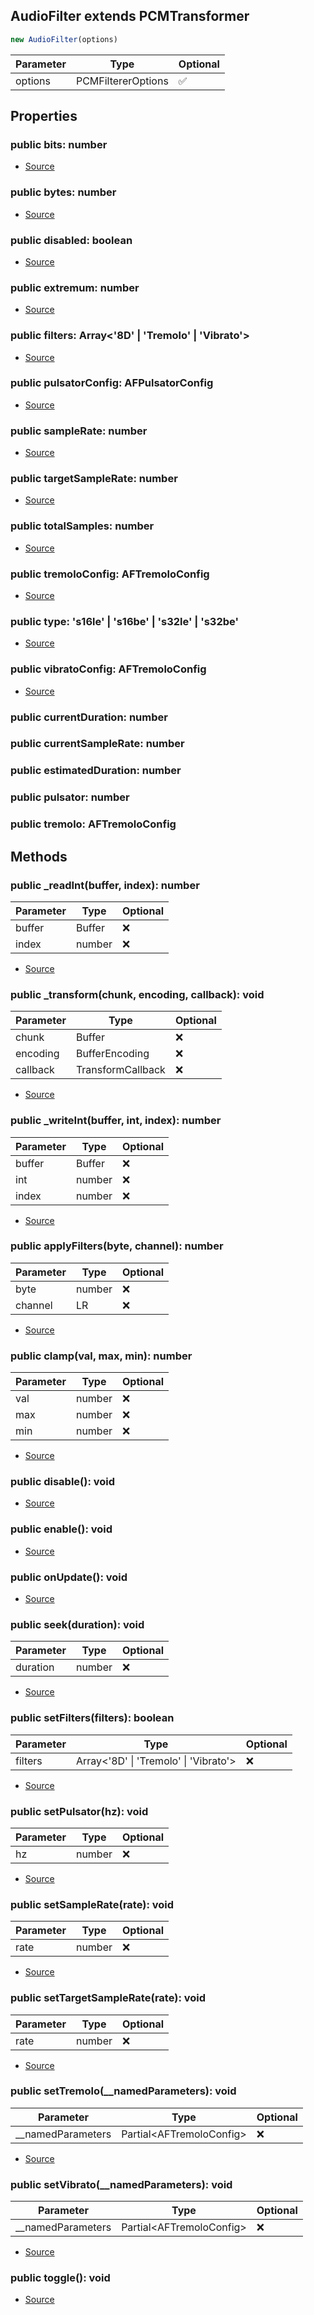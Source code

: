 ## AudioFilter extends PCMTransformer


```typescript
new AudioFilter(options)
```
| Parameter | Type | Optional |
| ----------- | ----------- | ----------- |
| options | PCMFiltererOptions | ✅ |


## Properties
### public bits: number
- [Source](https://github.com/Androz2091/discord-player/blob/451214b/packages/equalizer/src/utils/PCMTransformer.ts#L13)
### public bytes: number
- [Source](https://github.com/Androz2091/discord-player/blob/451214b/packages/equalizer/src/utils/PCMTransformer.ts#L14)
### public disabled: boolean
- [Source](https://github.com/Androz2091/discord-player/blob/451214b/packages/equalizer/src/utils/PCMTransformer.ts#L16)
### public extremum: number
- [Source](https://github.com/Androz2091/discord-player/blob/451214b/packages/equalizer/src/utils/PCMTransformer.ts#L15)
### public filters: Array\<'8D' \| 'Tremolo' \| 'Vibrato'>
- [Source](https://github.com/Androz2091/discord-player/blob/451214b/packages/equalizer/src/audio/AudioFilter.ts#L28)
### public pulsatorConfig: AFPulsatorConfig
- [Source](https://github.com/Androz2091/discord-player/blob/451214b/packages/equalizer/src/audio/AudioFilter.ts#L33)
### public sampleRate: number
- [Source](https://github.com/Androz2091/discord-player/blob/451214b/packages/equalizer/src/utils/PCMTransformer.ts#L17)
### public targetSampleRate: number
- [Source](https://github.com/Androz2091/discord-player/blob/451214b/packages/equalizer/src/audio/AudioFilter.ts#L29)
### public totalSamples: number
- [Source](https://github.com/Androz2091/discord-player/blob/451214b/packages/equalizer/src/audio/AudioFilter.ts#L30)
### public tremoloConfig: AFTremoloConfig
- [Source](https://github.com/Androz2091/discord-player/blob/451214b/packages/equalizer/src/audio/AudioFilter.ts#L39)
### public type: 's16le' \| 's16be' \| 's32le' \| 's32be'
- [Source](https://github.com/Androz2091/discord-player/blob/451214b/packages/equalizer/src/utils/PCMTransformer.ts#L12)
### public vibratoConfig: AFTremoloConfig
- [Source](https://github.com/Androz2091/discord-player/blob/451214b/packages/equalizer/src/audio/AudioFilter.ts#L45)
### public currentDuration: number

### public currentSampleRate: number

### public estimatedDuration: number

### public pulsator: number

### public tremolo: AFTremoloConfig


## Methods
### public _readInt(buffer, index): number
| Parameter | Type | Optional |
| ----------- | ----------- | ----------- |
| buffer | Buffer | ❌ |
| index | number | ❌ |


- [Source](https://github.com/Androz2091/discord-player/blob/451214b/packages/equalizer/src/utils/PCMTransformer.ts#L62)
### public _transform(chunk, encoding, callback): void
| Parameter | Type | Optional |
| ----------- | ----------- | ----------- |
| chunk | Buffer | ❌ |
| encoding | BufferEncoding | ❌ |
| callback | TransformCallback | ❌ |


- [Source](https://github.com/Androz2091/discord-player/blob/451214b/packages/equalizer/src/audio/AudioFilter.ts#L123)
### public _writeInt(buffer, int, index): number
| Parameter | Type | Optional |
| ----------- | ----------- | ----------- |
| buffer | Buffer | ❌ |
| int | number | ❌ |
| index | number | ❌ |


- [Source](https://github.com/Androz2091/discord-player/blob/451214b/packages/equalizer/src/utils/PCMTransformer.ts#L67)
### public applyFilters(byte, channel): number
| Parameter | Type | Optional |
| ----------- | ----------- | ----------- |
| byte | number | ❌ |
| channel | LR | ❌ |


- [Source](https://github.com/Androz2091/discord-player/blob/451214b/packages/equalizer/src/audio/AudioFilter.ts#L162)
### public clamp(val, max, min): number
| Parameter | Type | Optional |
| ----------- | ----------- | ----------- |
| val | number | ❌ |
| max | number | ❌ |
| min | number | ❌ |


- [Source](https://github.com/Androz2091/discord-player/blob/451214b/packages/equalizer/src/utils/PCMTransformer.ts#L72)
### public disable(): void
- [Source](https://github.com/Androz2091/discord-player/blob/451214b/packages/equalizer/src/utils/PCMTransformer.ts#L50)
### public enable(): void
- [Source](https://github.com/Androz2091/discord-player/blob/451214b/packages/equalizer/src/utils/PCMTransformer.ts#L54)
### public onUpdate(): void
- [Source](https://github.com/Androz2091/discord-player/blob/451214b/packages/equalizer/src/utils/PCMTransformer.ts#L18)
### public seek(duration): void
| Parameter | Type | Optional |
| ----------- | ----------- | ----------- |
| duration | number | ❌ |


- [Source](https://github.com/Androz2091/discord-player/blob/451214b/packages/equalizer/src/audio/AudioFilter.ts#L112)
### public setFilters(filters): boolean
| Parameter | Type | Optional |
| ----------- | ----------- | ----------- |
| filters | Array\<'8D' \| 'Tremolo' \| 'Vibrato'> | ❌ |


- [Source](https://github.com/Androz2091/discord-player/blob/451214b/packages/equalizer/src/audio/AudioFilter.ts#L99)
### public setPulsator(hz): void
| Parameter | Type | Optional |
| ----------- | ----------- | ----------- |
| hz | number | ❌ |


- [Source](https://github.com/Androz2091/discord-player/blob/451214b/packages/equalizer/src/audio/AudioFilter.ts#L66)
### public setSampleRate(rate): void
| Parameter | Type | Optional |
| ----------- | ----------- | ----------- |
| rate | number | ❌ |


- [Source](https://github.com/Androz2091/discord-player/blob/451214b/packages/equalizer/src/utils/PCMTransformer.ts#L76)
### public setTargetSampleRate(rate): void
| Parameter | Type | Optional |
| ----------- | ----------- | ----------- |
| rate | number | ❌ |


- [Source](https://github.com/Androz2091/discord-player/blob/451214b/packages/equalizer/src/audio/AudioFilter.ts#L61)
### public setTremolo(__namedParameters): void
| Parameter | Type | Optional |
| ----------- | ----------- | ----------- |
| __namedParameters | Partial\<AFTremoloConfig> | ❌ |


- [Source](https://github.com/Androz2091/discord-player/blob/451214b/packages/equalizer/src/audio/AudioFilter.ts#L79)
### public setVibrato(__namedParameters): void
| Parameter | Type | Optional |
| ----------- | ----------- | ----------- |
| __namedParameters | Partial\<AFTremoloConfig> | ❌ |


- [Source](https://github.com/Androz2091/discord-player/blob/451214b/packages/equalizer/src/audio/AudioFilter.ts#L87)
### public toggle(): void
- [Source](https://github.com/Androz2091/discord-player/blob/451214b/packages/equalizer/src/utils/PCMTransformer.ts#L58)